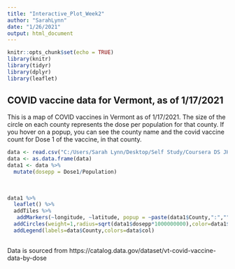 ---
title: "Interactive_Plot_Week2"
author: "SarahLynn"
date: "1/26/2021"
output: html_document
---

```{r setup, include=FALSE, messages=FALSE}
knitr::opts_chunk$set(echo = TRUE)
library(knitr)
library(tidyr)
library(dplyr)
library(leaflet)
```

## COVID vaccine data for Vermont, as of 1/17/2021 

This is a map of COVID vaccines in Vermont as of 1/17/2021. The size of the circle on each county represents the dose per population for that county. If you hover on a popup, you can see the county name and the covid vaccine count for Dose 1 of the vaccine, in that county. 

```{r covidVT, echo=FALSE, message=FALSE}
data <- read.csv("C:/Users/Sarah Lynn/Desktop/Self Study/Coursera DS JH - developing data products/Week 2 Interactice Plot Project/Dataset for week 2 project.csv")
data <- as.data.frame(data)
data1 <- data %>%
  mutate(dosepp = Dose1/Population)
  
  
  
data1 %>%
  leaflet() %>%
  addTiles %>% 
   addMarkers(~longitude, ~latitude, popup = ~paste(data1$County,":","","Vaccine count=",data1$Dose1)) %>%
  addCircles(weight=1,radius=sqrt(data1$dosepp*1000000000),color=data1$col) %>%
  addLegend(labels=data$County,colors=data$col)
  
```

Data is sourced from https://catalog.data.gov/dataset/vt-covid-vaccine-data-by-dose

